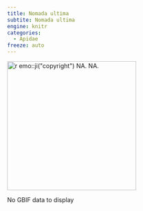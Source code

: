 ```yaml
---
title: Nomada ultima
subtite: Nomada ultima
engine: knitr
categories:
  - Apidae
freeze: auto
---
```

[![`r emo::ji("copyright")` NA. NA.](/files/no_bee.png){height=300}](NA)

No GBIF data to display
